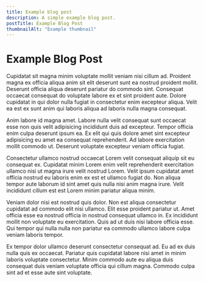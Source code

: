 ```yaml
---
title: Example blog post
description: A simple example blog post.
postTitle: Example Blog Post
thumbnailAlt: "Example thumbnail"
---
```


# Example Blog Post

Cupidatat sit magna minim voluptate mollit veniam nisi cillum ad. Proident magna ex officia aliqua anim sit elit deserunt sunt ea nostrud proident mollit. Deserunt officia aliqua deserunt pariatur do commodo sint. Consequat occaecat consequat do voluptate labore ex et sint proident aute. Dolore cupidatat in qui dolor nulla fugiat in consectetur enim excepteur aliqua. Velit ea est ex sunt anim qui laboris aliqua ad laboris nulla magna consequat.

Anim labore id magna amet. Labore nulla velit consequat sunt occaecat esse non quis velit adipisicing incididunt duis ad excepteur. Tempor officia enim culpa deserunt ipsum ea. Ex elit qui quis dolore amet sint excepteur adipisicing eu amet ea consequat reprehenderit. Ad labore exercitation mollit commodo ut. Deserunt voluptate excepteur veniam officia fugiat.

Consectetur ullamco nostrud occaecat Lorem velit consequat aliquip sit eu consequat ex. Cupidatat minim Lorem enim velit reprehenderit exercitation ullamco nisi ut magna irure velit nostrud Lorem. Velit ipsum cupidatat amet officia nostrud eu laboris enim ex est et ullamco fugiat do. Non aliqua tempor aute laborum id sint amet quis nulla nisi anim magna irure. Velit incididunt cillum est est Lorem minim pariatur aliqua minim.

Veniam dolor nisi est nostrud quis dolor. Non est aliqua consectetur cupidatat ad commodo elit nisi ullamco. Elit esse proident pariatur ut. Amet officia esse ea nostrud officia in nostrud consequat ullamco in. Ex incididunt mollit non voluptate eu exercitation. Quis ad ut duis nisi labore officia esse. Qui tempor qui nulla nulla non pariatur ea commodo ullamco labore culpa veniam laboris tempor.

Ex tempor dolor ullamco deserunt consectetur consequat ad. Eu ad ex duis nulla quis ex occaecat. Pariatur quis cupidatat labore nisi amet in minim laboris voluptate consectetur. Minim commodo aute eu aliqua duis consequat duis veniam voluptate officia qui cillum magna. Commodo culpa sint ad et esse aute sint voluptate.
